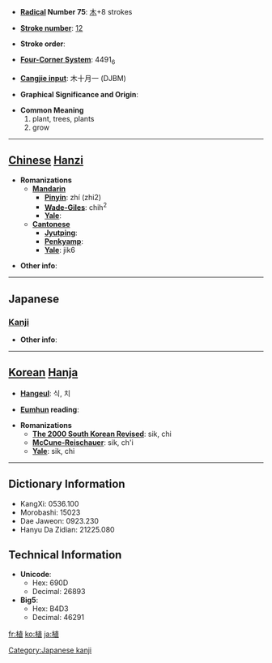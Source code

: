 * '''[[Wiktionary:Chinese radical index| Radical]] Number 75''': [[Wiktionary:Chinese radical index 木|木]]+8 strokes

* '''[[Wiktionary:Chinese total strokes index|Stroke number]]''': [[Wiktionary:Chinese total strokes index 12|12]]

* '''Stroke order''': 

* '''[[Wiktionary:Chinese four corner index|Four-Corner System]]''': 4491<sub>6</sub>

* '''[[Wiktionary:Chinese Cangjie index|Cangjie input]]''': 木十月一 (DJBM)

* '''Graphical Significance and Origin''': 

* '''Common Meaning'''
*#plant, trees, plants
*# grow


----

== [[Chinese]] [[Hanzi]] ==

* '''Romanizations'''
** '''[[Mandarin]]'''
*** '''[[Pinyin]]''': zhí (zhi2)
*** '''[[Wade-Giles]]''': chih<sup>2</sup>
*** '''[[Yale]]''': 
** '''[[Cantonese]]'''
*** '''[[Jyutping]]''':
*** '''[[Penkyamp]]''': 
*** '''[[Yale]]''': jik6

* '''Other info''': 

----

==Japanese==
===[[Kanji]]===
{{kanji|on readings=[[しょく]] (shoku), [[ち]] (chi)
|kun readings=[[うえる]] (ueru), [[たてる]] (tateru)
}}

* '''Other info''':  

----

== [[Korean]] [[Hanja]] ==

* '''[[Hangeul]]''': 식, 치

* '''[[Eumhun]] reading''': 

* '''Romanizations'''
** '''[[The 2000 South Korean Revised Romanization|The 2000 South Korean Revised]]''': sik, chi
** '''[[McCune-Reischauer]]''': sik, ch'i
** '''[[Yale]]''': sik, chi

----

== Dictionary Information ==

* KangXi: 0536.100
* Morobashi: 15023
* Dae Jaweon: 0923.230
* Hanyu Da Zidian: 21225.080

== Technical Information ==

* '''Unicode''':
** Hex: 690D
** Decimal: 26893
* '''Big5''':
** Hex: B4D3
** Decimal: 46291

[[Category:Japanese kanji]]

[[fr:植]]
[[ko:植]]
[[ja:植]]
